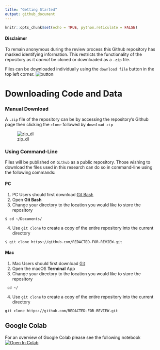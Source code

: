 ```yaml
---
title: "Getting Started"
output: github_document
---
```


```r
knitr::opts_chunk$set(echo = TRUE, python.reticulate = FALSE)
```

#### Disclaimer

To remain anonymous during the review process this Github repository has masked identifying information. This restricts the functionality of the repository as it *cannot* be cloned or downloaded as a `.zip` file. 

Files can be downloaded individually using the `download file` button in the top left corner.
![button](./figs/repo/button.jpg)

# Downloading Code and Data

### Manual Download

A `.zip` file of the repository can be by accessing the repository's Github page then clicking the  `clone` followed by `download zip`

![zip_dl](./figs/repo/zip_dowload.png)

### Using Command-Line

Files will be published on `Github` as a public repository. Those wishing to download the files used in this research can do so in command-line using the following commands:

#### PC

1. PC Users should first download [Git Bash](https://gitforwindows.org/)
2. Open **Git Bash**
3. Change your directory to the location you would like to store the repository
```
$ cd ~/Documents/
```
4. Use `git clone` to create a copy of the entire repository into the current directory
```
$ git clone https://github.com/REDACTED-FOR-REVIEW.git
```

#### Mac

1. Mac Users should first download [Git](git-scm.com/downloads)
2. Open the macOS **Terminal** App
3. Change your directory to the location you would like to store the repository
```
 cd ~/
```
4. Use `git clone` to create a copy of the entire repository into the current directory
```
git clone https://github.com/REDACTED-FOR-REVIEW.git
```


## Google Colab

For an overview of Google Colab please see the following notebook [![Open In Colab](https://colab.research.google.com/assets/colab-badge.svg)](https://colab.research.google.com/notebooks/pro.ipynb)
